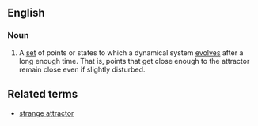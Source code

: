 ==English==

===Noun===
{{en-noun}}
{{wikipedia}}

#{{context|mathematics|physics}} A [[set]] of points or states to which a dynamical system [[evolve]]s after a long enough time.  That is, points that get close enough to the attractor remain close even if slightly disturbed.  


==Related terms==
*[[strange attractor]]